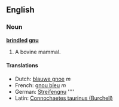 ==English==

===Noun===
'''[[brindled]] [[gnu]]'''

# A bovine mammal.

====Translations====
*Dutch: [[blauwe gnoe]] ''m''
*French: [[gnou bleu]] ''m''
*German: [[Streifengnu]] ''''
*Latin: [[Connochaetes taurinus (Burchell)]]
